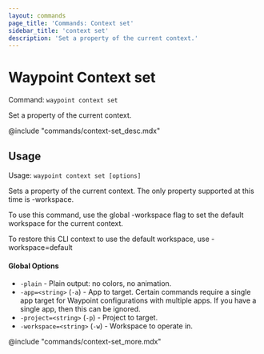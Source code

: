 ```yaml
---
layout: commands
page_title: 'Commands: Context set'
sidebar_title: 'context set'
description: 'Set a property of the current context.'
---
```


# Waypoint Context set

Command: `waypoint context set`

Set a property of the current context.

@include "commands/context-set_desc.mdx"

## Usage

Usage: `waypoint context set [options]`

Sets a property of the current context. The only property supported at this
time is -workspace.

To use this command, use the global -workspace flag to set the default
workspace for the current context.

To restore this CLI context to use the default workspace, use
-workspace=default

#### Global Options

- `-plain` - Plain output: no colors, no animation.
- `-app=<string>` (`-a`) - App to target. Certain commands require a single app target for Waypoint configurations with multiple apps. If you have a single app, then this can be ignored.
- `-project=<string>` (`-p`) - Project to target.
- `-workspace=<string>` (`-w`) - Workspace to operate in.

@include "commands/context-set_more.mdx"
